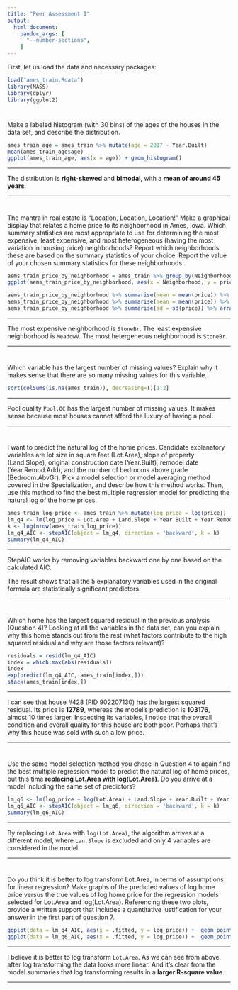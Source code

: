 ---
title: "Peer Assessment I"
output:
  html_document: 
    pandoc_args: [
      "--number-sections",
    ]
---


First, let us load the data and necessary packages:

```{r load, message = FALSE}
load("ames_train.Rdata")
library(MASS)
library(dplyr)
library(ggplot2)
```

#
Make a labeled histogram (with 30 bins) of the ages of the houses in the data set, and describe the distribution.


```{r Q1}

ames_train_age = ames_train %>% mutate(age = 2017 - Year.Built)
mean(ames_train_age$age)
ggplot(ames_train_age, aes(x = age)) + geom_histogram()

```


* * *

The distribution is **right-skewed** and **bimodal**, with a **mean of around 45 years**.

* * *


#
The mantra in real estate is "Location, Location, Location!" Make a graphical display that relates a home price to its neighborhood in Ames, Iowa. Which summary statistics are most appropriate to use for determining the most expensive, least expensive, and most heterogeneous (having the most variation in housing price) neighborhoods? Report which neighborhoods these are based on the summary statistics of your choice. Report the value of your chosen summary statistics for these neighborhoods.


```{r Q2}

aems_train_price_by_neighborhood = ames_train %>% group_by(Neighborhood)
ggplot(aems_train_price_by_neighborhood, aes(x = Neighborhood, y = price)) + geom_boxplot() + coord_flip()

aems_train_price_by_neighborhood %>% summarise(mean = mean(price)) %>% arrange(desc(mean)) %>% head(2)
aems_train_price_by_neighborhood %>% summarise(mean = mean(price)) %>% arrange(mean) %>% head(2)
aems_train_price_by_neighborhood %>% summarise(sd = sd(price)) %>% arrange(desc(sd)) %>% head(2)

```


* * *

The most expensive neighborhood is `StoneBr`.
The least expensive neighborhood is `MeadowV`.
The most hetergeneous neighborhood is `StoneBr`.

* * *

# 

Which variable has the largest number of missing values? Explain why it makes sense that there are so many missing values for this variable.

```{r Q3}

sort(colSums(is.na(ames_train)), decreasing=T)[1:2]

```


* * *

Pool quality `Pool.QC` has the largest number of missing values. It makes sense because most houses cannot afford the luxury of having a pool.

* * *

#

I want to predict the natural log of the home prices. Candidate explanatory variables are lot size in square feet (Lot.Area), slope of property (Land.Slope), original construction date (Year.Built), remodel date (Year.Remod.Add), and the number of bedrooms above grade (Bedroom.AbvGr). Pick a model selection or model averaging method covered in the Specialization, and describe how this method works. Then, use this method to find the best multiple regression model for predicting the natural log of the home prices.


```{r Q4}

ames_train_log_price <- ames_train %>% mutate(log_price = log(price))
lm_q4 <- lm(log_price ~ Lot.Area + Land.Slope + Year.Built + Year.Remod.Add + Bedroom.AbvGr, data = ames_train_log_price)
k <- log(nrow(ames_train_log_price))
lm_q4_AIC <- stepAIC(object = lm_q4, direction = 'backward', k = k)
summary(lm_q4_AIC)

```

* * *

StepAIC works by removing variables backward one by one based on the calculated AIC.

The result shows that all the 5 explanatory variables used in the original formula are statistically significant predictors.

* * *

#

Which home has the largest squared residual in the previous analysis (Question 4)? Looking at all the variables in the data set, can you explain why this home stands out from the rest (what factors contribute to the high squared residual and why are those factors relevant)?


```{r Q5}

residuals = resid(lm_q4_AIC)
index = which.max(abs(residuals))
index
exp(predict(lm_q4_AIC, ames_train[index,]))
stack(ames_train[index,])

```

* * *

I can see that house #428 (PID 902207130) has the largest squared residual. Its price is **12789**, whereas the model's prediction is **103176**, almost 10 times larger. Inspecting its variables, I notice that the overall condition and overall quality for this house are both poor. Perhaps that's why this house was sold with such a low price.

* * *

#

Use the same model selection method you chose in Question 4 to again find the best multiple regression model to predict the natural log of home prices, but this time **replacing Lot.Area with log(Lot.Area)**. Do you arrive at a model including the same set of predictors?


```{r Q6}

lm_q6 <- lm(log_price ~ log(Lot.Area) + Land.Slope + Year.Built + Year.Remod.Add + Bedroom.AbvGr, data = ames_train_log_price)
lm_q6_AIC <- stepAIC(object = lm_q6, direction = 'backward', k = k)
summary(lm_q6_AIC)

```

* * *

By replacing `Lot.Area` with `log(Lot.Area)`, the algorithm arrives at a different model, where `Lan.Slope` is excluded and only 4 variables are considered in the model.

***

#

Do you think it is better to log transform Lot.Area, in terms of assumptions for linear regression? Make graphs of the predicted values of log home price versus the true values of log home price for the regression models selected for Lot.Area and log(Lot.Area). Referencing these two plots, provide a written support that includes a quantitative justification for your answer in the first part of question 7.

```{r Q7}

ggplot(data = lm_q4_AIC, aes(x = .fitted, y = log_price)) +  geom_point() + ggtitle('With Lot.Area')
ggplot(data = lm_q6_AIC, aes(x = .fitted, y = log_price)) +  geom_point() + ggtitle('With log(Lot.Area)')

```

* * *

I believe it is better to log transform `Lot.Area`. As we can see from above, after log transforming the data looks more linear. And it's clear from the model summaries that log transforming results in a **larger R-square value**.


* * *
###